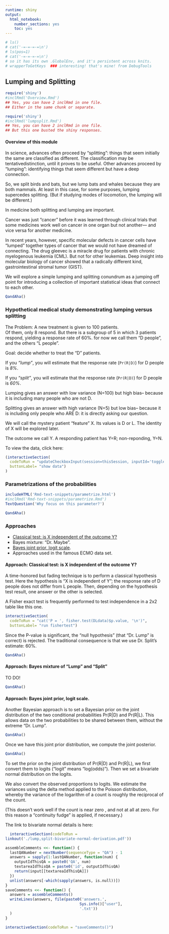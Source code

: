 ```yaml
---
runtime: shiny
output: 
  html_notebook: 
    number_sections: yes
    toc: yes
---
```


```r
# ls()
# cat('-=-=-=-=\n')
# ls(pos=1)
# cat('-=-=-=-=\n')
# so it has its own .GlobalEnv, and it's persistent across knits.
# wrapperToGetKeys  ### interesting! that's mine! from DebugTools
```


##  <a name="notebookBegin"> Lumping and Splitting </a>

```r
require('shiny')
#inclRmd('Overview.Rmd')
## Yes, you can have 2 inclRmd in one file.
## Either in the same chunk or separate.
```
```r
require('shiny')
#inclRmd('lumpsplit.Rmd')
## Yes, you can have 2 inclRmd in one file.
## But this one busted the shiny responses.
```

#### Overview of this module

In science, advances often proceed by "splitting": things that seem initially the same are classified as different. The classification may be tentativedistinction, until it proves to be useful. 
Other advances proceed by "lumping":  identifying things that seem different but have a deep connection.

So, we split birds and bats, but we lump bats and whales because they are both mammals. At least in this case, for some purposes, lumping supercedes splitting.
(But if studying modes of  locomotion, the lumping will be different.)

In medicine both splitting and lumping are important.

Cancer was just "cancer" before it was learned through clinical trials that some medicines work well on cancer in one organ but not another--- and vice versa for another medicine.

In recent years, however, specific molecular defects in cancer cells have "lumped" together types of cancer that we would not have dreamed of connecting.
The drug gleevec is a miracle drug for patients with chronic myelogenous leukemia (CML). But not for other leukemias. Deep insight into molecular biology of cancer showed that a radically different kind, gastrointestinal stromal tumor (GIST).  

We will explore a simple lumping and splitting conundrum as a jumping off point for introducing a collection of important statistical ideas that connect to each other.

```r
QandAha()
```

### Hypothetical medical study demonstrating lumping versus splitting

The Problem:  A new treatment is given to 100 patients.  
Of them, only 8 respond.  But there is a subgroup of 5 in which 3 patients respond, yielding a response rate of 60%. for now we call them "D people", and the others "L people".

Goal: decide whether to treat the "D" patients.

If you *"lump"*, you will estimate that the response rate (`Pr(R|D)`) for D people is *8%*. 

If you *"split"*, you will estimate that the response rate (`Pr(R|D)`) for D people is *60%*. 

Lumping gives an answer with low variance (N=100) but high bias-- because it is including many people who are not D.

Splitting gives an answer with high variance (N=5) but low bias-- because it is including only people who ARE D:  it is directly asking our question.

We will call the mystery patient "feature" X. Its values is D or L.
The identity of X will be explored later.

The outcome we call Y.  A responding patient has Y=R; non-reponding, Y=N.

To view the data, click here:
```r
(interactiveSection(
  codeToRun = "updateCheckboxInput(session=thisSession, inputId='toggleShowData', value=TRUE)", 
  buttonLabel= "show data")
)

```


### Parametrizations of the probabilities

```r
includeHTML('Rmd-text-snippets/parametrize.html')
#inclRmd('Rmd-text-snippets/parametrize.Rmd')
TextQuestion('Why focus on this parameter?')
```


```r
QandAha()
```

### Approaches

* [Classical test: is X independent of the outcome Y?](#Classical test)
* Bayes mixture:  "Dr. Maybe".
* [Bayes joint prior, logit scale](#Bayes_joint_prior).  
* Approaches used in the famous ECMO data set.

#### <a name='Classical test'> Approach: Classical test: is X independent of the outcome Y?</a>

A time-honored but fading technique is to perform a classical hypothesis test.
Here the hypothesis is "X is independent of Y";  the response rate of D people does not differ from L people.  Then, depending on the hypothesis test result, one answer or the other is selected. 

A Fisher exact test is frequently performed to test independence in a 2x2 table like this one.

```r
interactiveSection(
  codeToRun = "cat('P = ', fisher.test(DLdata)$p.value, '\n')",
  buttonLabel= "run fishertest")
```

Since the P-value is significant, the "null hypothesis" (that "Dr. Lump" is correct) is rejected. The traditional consequence is that we use Dr. Split's estimate:  60%.
```r
QandAha()
```

#### <a name='Bayes_joint_prior'> Approach: Bayes mixture of "Lump" and "Split"</a>

TO DO!

```r
QandAha()
```

#### <a name='Bayes_joint_prior'> Approach: Bayes joint prior, logit scale.</a>

Another Bayesian approach is to set a Bayesian prior on the joint distribution of the two conditional probabilities Pr(R|D) and Pr(R|L). This allows data on the two probabilities to be shared between them, without the extreme "Dr. Lump".
```r
QandAha()
```
Once we have this joint prior distribution, we compute the joint posterior.
```r
QandAha()
```
To set the prior on the joint distribution of Pr(R|D) and Pr(R|L), we first convert them to logits ("logit" means "log(odds)").
Then we set a bivariate normal distribution on the logits.

We also convert the observed proportions to logits. We estimate the variances using the delta method applied to the Poisson distribution, whereby the variance of the logarithm of a count is roughly the reciprocal of the count.

(This doesn't work well if the count is near zero , and not at all at zero.
For this reason a "continuity fudge" is applied, if necessary.)

The link to bivariate normal details is here:

```r
  interactiveSection(codeToRun = 
linkout('./lump,split-bivariate-normal-derivation.pdf'))
```

```r
assembleComments <<- function() {
  lastQANumber = nextNumber(sequenceType = "QA") - 1
  answers = sapply(1:lastQANumber, function(num) {
    outputIdThisQA = paste0('QA', num)
    textareaIdThisQA = paste0('id', outputIdThisQA)
    return(input[[textareaIdThisQA]])
  })
  unlist(answers[-which(sapply(answers, is.null))])
}
saveComments <<- function() {
  answers = assembleComments()
  writeLines(answers, file(paste0('answers.',
                                 Sys.info()["user"],
                                 '.txt'))
  )
}

interactiveSection(codeToRun = "saveComments()")
```
